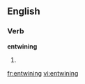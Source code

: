 
==English==

===Verb===
'''entwining'''

# {{present participle of|[[entwine]]}}

[[fr:entwining]]
[[vi:entwining]]